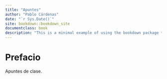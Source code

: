 ```yaml
---
title: "Apuntes"
author: "Pablo Cárdenas"
date: "`r Sys.Date()`"
site: bookdown::bookdown_site
documentclass: book
description: "This is a minimal example of using the bookdown package to write a book."
---
```


# Prefacio {-}

Apuntes de clase.
